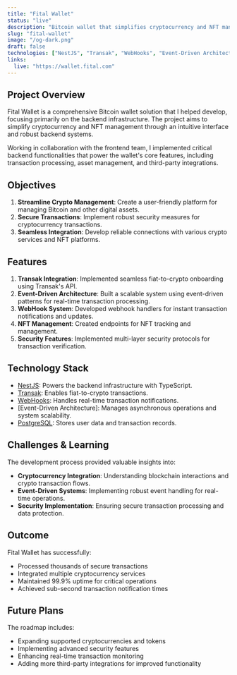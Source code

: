 ```yaml
---
title: "Fital Wallet"
status: "live"
description: "Bitcoin wallet that simplifies cryptocurrency and NFT management with seamless integrations."
slug: "fital-wallet"
image: "/og-dark.png"
draft: false
technologies: ["NestJS", "Transak", "WebHooks", "Event-Driven Architecture"]
links:
  live: "https://wallet.fital.com"
---
```



## Project Overview

Fital Wallet is a comprehensive Bitcoin wallet solution that I helped develop, focusing primarily on the backend infrastructure. The project aims to simplify cryptocurrency and NFT management through an intuitive interface and robust backend systems.

Working in collaboration with the frontend team, I implemented critical backend functionalities that power the wallet's core features, including transaction processing, asset management, and third-party integrations.

## Objectives

1. **Streamline Crypto Management**: Create a user-friendly platform for managing Bitcoin and other digital assets.
2. **Secure Transactions**: Implement robust security measures for cryptocurrency transactions.
3. **Seamless Integration**: Develop reliable connections with various crypto services and NFT platforms.

## Features

1. **Transak Integration**: Implemented seamless fiat-to-crypto onboarding using Transak's API.
2. **Event-Driven Architecture**: Built a scalable system using event-driven patterns for real-time transaction processing.
3. **WebHook System**: Developed webhook handlers for instant transaction notifications and updates.
4. **NFT Management**: Created endpoints for NFT tracking and management.
5. **Security Features**: Implemented multi-layer security protocols for transaction verification.

## Technology Stack

- [NestJS](https://nestjs.com): Powers the backend infrastructure with TypeScript.
- [Transak](https://transak.com): Enables fiat-to-crypto transactions.
- [WebHooks](https://webhook.site): Handles real-time transaction notifications.
- [Event-Driven Architecture]: Manages asynchronous operations and system scalability.
- [PostgreSQL](https://postgresql.org): Stores user data and transaction records.

## Challenges & Learning

The development process provided valuable insights into:
- **Cryptocurrency Integration**: Understanding blockchain interactions and crypto transaction flows.
- **Event-Driven Systems**: Implementing robust event handling for real-time operations.
- **Security Implementation**: Ensuring secure transaction processing and data protection.

## Outcome

Fital Wallet has successfully:
- Processed thousands of secure transactions
- Integrated multiple cryptocurrency services
- Maintained 99.9% uptime for critical operations
- Achieved sub-second transaction notification times

## Future Plans

The roadmap includes:
- Expanding supported cryptocurrencies and tokens
- Implementing advanced security features
- Enhancing real-time transaction monitoring
- Adding more third-party integrations for improved functionality
